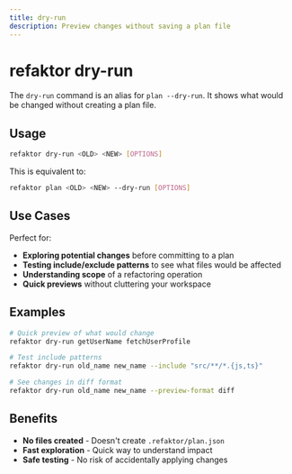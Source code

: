 ```yaml
---
title: dry-run
description: Preview changes without saving a plan file
---
```


# refaktor dry-run

The `dry-run` command is an alias for `plan --dry-run`. It shows what would be changed without creating a plan file.

## Usage

```bash
refaktor dry-run <OLD> <NEW> [OPTIONS]
```

This is equivalent to:
```bash
refaktor plan <OLD> <NEW> --dry-run [OPTIONS]
```

## Use Cases

Perfect for:
- **Exploring potential changes** before committing to a plan
- **Testing include/exclude patterns** to see what files would be affected  
- **Understanding scope** of a refactoring operation
- **Quick previews** without cluttering your workspace

## Examples

```bash
# Quick preview of what would change
refaktor dry-run getUserName fetchUserProfile

# Test include patterns
refaktor dry-run old_name new_name --include "src/**/*.{js,ts}"

# See changes in diff format
refaktor dry-run old_name new_name --preview-format diff
```

## Benefits

- **No files created** - Doesn't create `.refaktor/plan.json`
- **Fast exploration** - Quick way to understand impact
- **Safe testing** - No risk of accidentally applying changes